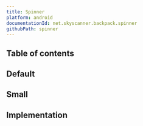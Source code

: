 ```yaml
---
title: Spinner
platform: android
documentationId: net.skyscanner.backpack.spinner
githubPath: spinner
---
```





## Table of contents

## Default

<AndroidComponentScreenshots
  lightMode={screenshotDefault}
  darkMode={screenshotDefaultDm}
  altText="Android default spinner" />

## Small

<AndroidComponentScreenshots
  lightMode={screenshotSmall}
  darkMode={screenshotSmallDm}
  altText="Android small spinner" />

## Implementation

<Readme file={readme} />
